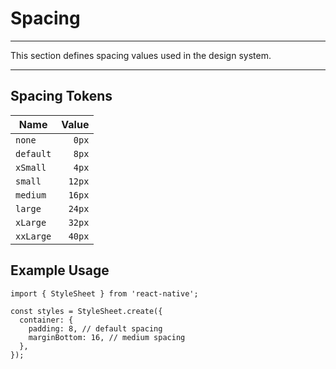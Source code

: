 # Spacing

---

This section defines spacing values used in the design system.

---

## **Spacing Tokens**

| Name      |  Value |
| --------- | -----: |
| `none`    |  `0px` |
| `default` |  `8px` |
| `xSmall`  |  `4px` |
| `small`   | `12px` |
| `medium`  | `16px` |
| `large`   | `24px` |
| `xLarge`  | `32px` |
| `xxLarge` | `40px` |

## **Example Usage**

```tsx
import { StyleSheet } from 'react-native';

const styles = StyleSheet.create({
  container: {
    padding: 8, // default spacing
    marginBottom: 16, // medium spacing
  },
});
```
